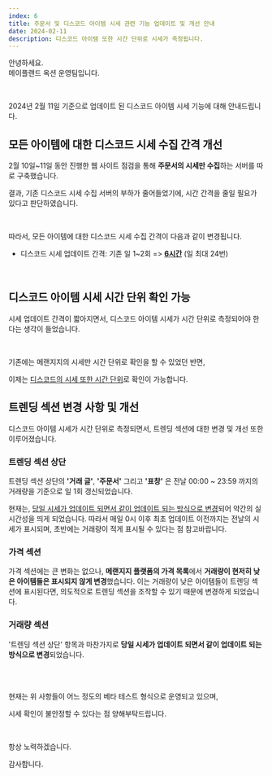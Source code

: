 ```yaml
---
index: 6
title: 주문서 및 디스코드 아이템 시세 관련 기능 업데이트 및 개선 안내
date: 2024-02-11
description: 디스코드 아이템 또한 시간 단위로 시세가 측정됩니다.
---
```


안녕하세요.  
메이플랜드 옥션 운영팀입니다.

<br />

2024년 2월 11일 기준으로 업데이트 된 디스코드 아이템 시세 기능에 대해 안내드립니다.

## 모든 아이템에 대한 디스코드 시세 수집 간격 개선

2월 10일~11일 동안 진행한 웹 사이트 점검을 통해 **주문서의 시세만 수집**하는 서버를 따로 구축했습니다.

결과, 기존 디스코드 시세 수집 서버의 부하가 줄어들었기에, 시간 간격을 줄일 필요가 있다고 판단하였습니다.

<br />

따라서, 모든 아이템에 대한 디스코드 시세 수집 간격이 다음과 같이 변경됩니다.

- 디스코드 시세 업데이트 간격: 기존 일 1~2회 => **<u>6시간</u>** (일 최대 24번)

<br />

## 디스코드 아이템 시세 시간 단위 확인 가능

시세 업데이트 간격이 짧아지면서, 디스코드 아이템 시세가 시간 단위로 측정되어야 한다는 생각이 들었습니다.

<br />

기존에는 메랜지지의 시세만 시간 단위로 확인을 할 수 있었던 반면,

이제는 <u>디스코드의 시세 또한 시간 단위</u>로 확인이 가능합니다.

## 트렌딩 섹션 변경 사항 및 개선

디스코드 아이템 시세가 시간 단위로 측정되면서, 트렌딩 섹션에 대한 변경 및 개선 또한 이루어졌습니다.

### 트렌딩 섹션 상단

트렌딩 섹션 상단의 **'거래 글'**, **'주문서'** 그리고 **'표창'** 은 전날 00:00 ~ 23:59 까지의 거래량을 기준으로 일 1회 갱신되었습니다.

현재는, <u>당일 시세가 업데이트 되면서 같이 업데이트 되는 방식으로 변경</u>되어 약간의 실시간성을 띄게 되었습니다. 따라서 매일 0시 이후 최초 업데이트 이전까지는 전날의 시세가 표시되며, 초반에는 거래량이 적게 표시될 수 있다는 점 참고바랍니다.

### 가격 섹션

가격 섹션에는 큰 변화는 없으나, **메랜지지 플랫폼의 가격 목록**에서 **거래량이 현저히 낮은 아이템들은 표시되지 않게 변경**했습니다.
이는 거래량이 낮은 아이템들이 트렌딩 섹션에 표시된다면, 의도적으로 트렌딩 섹션을 조작할 수 있기 때문에 변경하게 되었습니다.

### 거래량 섹션

'트렌딩 섹션 상단' 항목과 마찬가지로 **당일 시세가 업데이트 되면서 같이 업데이트 되는 방식으로 변경**되었습니다.

<br />
<br />

현재는 위 사항들이 어느 정도의 베타 테스트 형식으로 운영되고 있으며,

시세 확인이 불안정할 수 있다는 점 양해부탁드립니다.

<br />

항상 노력하겠습니다.

감사합니다.
